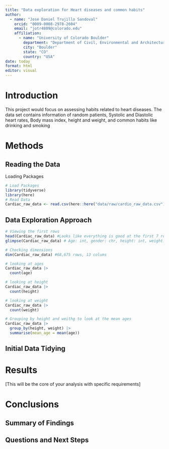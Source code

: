 ```yaml
---
title: "Data exploration for Heart diseases and common habits"
author: 
  - name: "Jose Daniel Trujillo Sandoval"
    orcid: "0009-0008-2978-2604"
    email: "jotr4809@colorado.edu"
    affiliation:
      - name: "University of Colorado Boulder"
        department: "Department of Civil, Environmental and Architectural Engineering"
        city: "Boulder"
        state: "CO"
        country: "USA"
date: today
format: html
editor: visual
---
```


# Introduction

This project would focus on assessing habits related to heart diseases. The data set contains information of random patients, Systolic and Diastolic heart rates, Body mass index, height and weight, and common habits like drinking and smoking

# Methods

## Reading the Data

Loading Packages

```r
# Load Packages
library(tidyverse)
library(here) 
# Read Data 
Cardiac_raw_data <- read.csv(here::here("data/raw/cardio_raw_data.csv"))
```

## Data Exploration Approach

```r

# Viewing the first rows 
head(Cardiac_raw_data) #Looks like everything is good at the first 7 rows
glimpse(Cardiac_raw_data) # Age: int, gender: chr, height: int, weight: dbl, Sys: int, dias: int, Cholesterol: chr, Glucose: chr, smoke: chr, alcohol: chr, physical: chr, disease: chr, bmi: dbl

# Checking dimensions 
dim(Cardiac_raw_data) #68,675 rows, 13 colums 

# looking at ages 
Cardiac_raw_data |> 
  count(age) 

# looking at height
Cardiac_raw_data |> 
  count(height) 

# looking at weight
Cardiac_raw_data |> 
  count(weight) 

# Grouping by height and weithg to look at the mean ages
Cardiac_raw_data |> 
  group_by(height, weight) |>
  summarise(mean_age = mean(age))

```

## Initial Data Tidying

# Results

\[This will be the core of your analysis with specific requirements\]

# Conclusions

## Summary of Findings

## Questions and Next Steps

